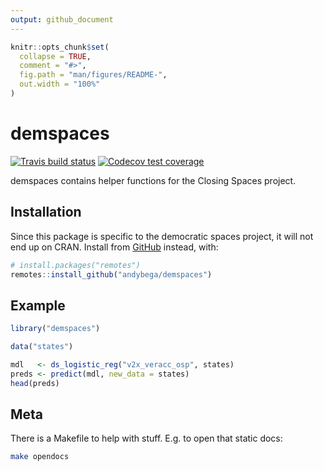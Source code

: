 ```yaml
---
output: github_document
---
```


<!-- README.md is generated from README.Rmd. Please edit that file -->

```r
knitr::opts_chunk$set(
  collapse = TRUE,
  comment = "#>",
  fig.path = "man/figures/README-",
  out.width = "100%"
)
```
# demspaces

<!-- badges: start -->
[![Travis build status](https://travis-ci.org/andybega/demspaces.svg?branch=master)](https://travis-ci.org/andybega/demspaces)
[![Codecov test coverage](https://codecov.io/gh/andybega/demspaces/branch/master/graph/badge.svg)](https://codecov.io/gh/andybega/demspaces?branch=master)
<!-- badges: end -->

demspaces contains helper functions for the Closing Spaces project. 

## Installation

Since this package is specific to the democratic spaces project, it will not end up on CRAN. Install from [GitHub](https://github.com/) instead, with:

``` r
# install.packages("remotes")
remotes::install_github("andybega/demspaces")
```

## Example

```r
library("demspaces")

data("states")

mdl   <- ds_logistic_reg("v2x_veracc_osp", states)
preds <- predict(mdl, new_data = states)
head(preds)
```

## Meta

There is a Makefile to help with stuff. E.g. to open that static docs:

```bash
make opendocs
```

